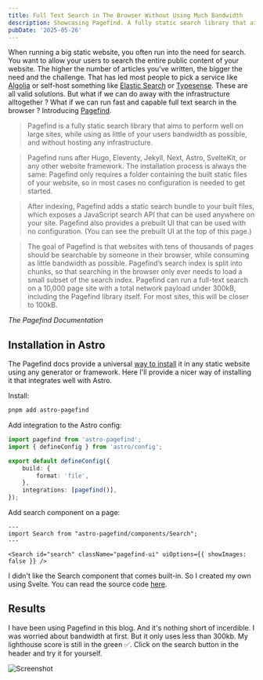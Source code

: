 ```yaml
---
title: Full Text Search in The Browser Without Using Much Bandwidth
description: Showcasing Pagefind. A fully static search library that aims to perform well on large sites, while using as little of your users bandwidth as possible, and without hosting any infrastructure.
pubDate: '2025-05-26'
---
```


When running a big static website, you often run into the need for search. You want to allow your users to search the entire public content of your website. The higher the number of articles you've written, the bigger the need and the challenge. That has led most people to pick a service like [Algolia](https://www.algolia.com/) or self-host something like [Elastic Search](https://www.elastic.co/elasticsearch) or [Typesense](https://typesense.org/). These are all valid solutions. But what if we can do away with the infrastructure alltogether ? What if we can run fast and capable full text search in the browser ? Introducing [Pagefind](https://pagefind.app/).

> Pagefind is a fully static search library that aims to perform well on large sites, while using as little of your users bandwidth as possible, and without hosting any infrastructure.

> Pagefind runs after Hugo, Eleventy, Jekyll, Next, Astro, SvelteKit, or any other website framework. The installation process is always the same: Pagefind only requires a folder containing the built static files of your website, so in most cases no configuration is needed to get started.

> After indexing, Pagefind adds a static search bundle to your built files, which exposes a JavaScript search API that can be used anywhere on your site. Pagefind also provides a prebuilt UI that can be used with no configuration. (You can see the prebuilt UI at the top of this page.)

> The goal of Pagefind is that websites with tens of thousands of pages should be searchable by someone in their browser, while consuming as little bandwidth as possible. Pagefind’s search index is split into chunks, so that searching in the browser only ever needs to load a small subset of the search index. Pagefind can run a full-text search on a 10,000 page site with a total network payload under 300kB, including the Pagefind library itself. For most sites, this will be closer to 100kB.

_The Pagefind Documentation_

## Installation in Astro

The Pagefind docs provide a universal [way to install](https://pagefind.app/docs/) it in any static website using any generator or framework. Here I'll provide a nicer way of installing it that integrates well with Astro.

Install:

```bash
pnpm add astro-pagefind
```

Add integration to the Astro config:

```ts title="astro.config.ts" {2, 5-8}
import pagefind from 'astro-pagefind';
import { defineConfig } from 'astro/config';

export default defineConfig({
	build: {
		format: 'file',
	},
	integrations: [pagefind()],
});
```

Add search component on a page:

```astro
---
import Search from "astro-pagefind/components/Search";
---

<Search id="search" className="pagefind-ui" uiOptions={{ showImages: false }} />
```

I didn't like the Search component that comes built-in. So I created my own using Svelte. You can read the source code [here](https://github.com/BahaaZidan/gebna.gg/blob/master/src/components/SearchBar.svelte).

## Results

I have been using Pagefind in this blog. And it's nothing short of incerdible. I was worried about bandwidth at first. But it only uses less than 300kb. My lighthouse score is still in the green ✅. Click on the search button in the header and try it for yourself.

![Screenshot](/content/full-text-search-static-website-pagefind/screen-0.png)
